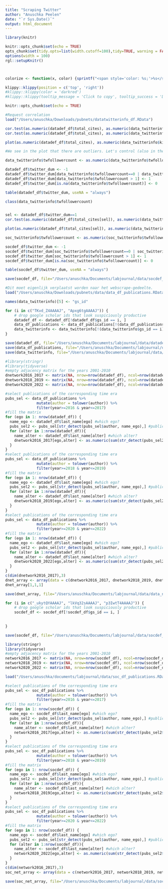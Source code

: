 ```yaml
---
title: "Scraping Twitter"
author: "Anuschka Peelen"
date: "`r Sys.Date()`"
output: html_document
---
```


```r
library(knitr)

knitr::opts_chunk$set(echo = TRUE)
opts_chunk$set(tidy.opts=list(width.cutoff=100),tidy=TRUE, warning = FALSE, message = FALSE,comment = "#>", cache=TRUE, class.source=c("test"), class.output=c("test2"))
options(width = 100)
rgl::setupKnitr()



colorize <- function(x, color) {sprintf("<span style='color: %s;'>%s</span>", color, x) }
```

```r
klippy::klippy(position = c('top', 'right'))
#klippy::klippy(color = 'darkred')
#klippy::klippy(tooltip_message = 'Click to copy', tooltip_success = 'Done')
```

```r
knitr::opts_chunk$set(echo = TRUE)
```


```r
#Request correlation 
load("/Users/anuschka/Downloads/pubnets/datatwitterinfo_df.RData")
```


```r
cor.test(as.numeric(datadef_df$total_cites), as.numeric(data_twitterinfo$ki))
cor.test(as.numeric(datadef_df$total_cites), as.numeric(data_twitterinfo$twfollowercount))

plot(as.numeric(datadef_df$total_cites), as.numeric(data_twitterinfo$ki))


```

```r
#We see in the plot that there are outliers. Let's control (also in the model) for having twitter or not. I will assume that all the individuals that have an NA or 0/1 followers, don't have twitter. 

data_twitterinfo$twfollowercount <- as.numeric(data_twitterinfo$twfollowercount)

datadef_df$twitter_dum <- -1
datadef_df$twitter_dum[data_twitterinfo$twfollowercount==0 | data_twitterinfo$twfollowercount==1] <- 0
datadef_df$twitter_dum[data_twitterinfo$twfollowercount > 1] <- 1
datadef_df$twitter_dum[is.na(data_twitterinfo$twfollowercount)] <- 0

table(datadef_df$twitter_dum, useNA = "always")

class(data_twitterinfo$twfollowercount)



```

```r
sel <- datadef_df$twitter_dum==1
cor.test(as.numeric(datadef_df$total_cites[sel]), as.numeric(data_twitterinfo$twfollowercount[sel]))

plot(as.numeric(datadef_df$total_cites[sel]), as.numeric(data_twitterinfo$ki[sel]))
```

```r
soc_twitterinfo$twfollowercount <- as.numeric(soc_twitterinfo$twfollowercount)

socdef_df$twitter_dum <- -1
socdef_df$twitter_dum[soc_twitterinfo$twfollowercount==0 | soc_twitterinfo$twfollowercount==1] <- 0
socdef_df$twitter_dum[soc_twitterinfo$twfollowercount > 1] <- 1
socdef_df$twitter_dum[is.na(soc_twitterinfo$twfollowercount)] <- 0

table(socdef_df$twitter_dum, useNA = "always")
```

```r
save(socdef_df, file="/Users/anuschka/Documents/labjournal/data/socdef_df.RData")
```



```r
#Dit moet eigenlijk verplaatst worden naar het webscrape-gedeelte. 
load("/Users/anuschka/Downloads/pubnets/data/data_df_publications.RData")

names(data_twitterinfo)[5] <- "gs_id"

for (i in c("TKvd_Z4AAAAJ", "Apxg6tgAAAAJ")) {
    # drop google scholar ids that look suspiciously productive
    datadef_df <- datadef_df[!datadef_df$gs_id == i, ]
    data_df_publications <- data_df_publications[!(data_df_publications$gs_id == i), ]
    data_twitterinfo <- data_twitterinfo[!(data_twitterinfo$gs_id == i), ]
} 
```

```r
save(datadef_df, file="/Users/anuschka/Documents/labjournal/data/datadef_df.RData")
save(data_df_publications, file="/Users/anuschka/Documents/labjournal/data/data_df_publications.RData")
save(data_twitterinfo, file="/Users/anuschka/Documents/labjournal/data/data_twitterinfo.RData")
```


```r
#library(stringr)
#library(tidyverse)
#empty adjacency matrix for the years 2001-2010
dnetwork2016_2017 <- matrix(NA, nrow=nrow(datadef_df), ncol=nrow(datadef_df))
dnetwork2018_2019 <- matrix(NA, nrow=nrow(datadef_df), ncol=nrow(datadef_df))
dnetwork2020_2022 <- matrix(NA, nrow=nrow(datadef_df), ncol=nrow(datadef_df))

#select publications of the corresponding time era
pubs_sel <- data_df_publications %>%
              mutate(author = tolower(author)) %>%
              filter(year>=2016 & year<=2017)
#fill the matrix
for (ego in 1: nrow(datadef_df)) {
  name_ego <- datadef_df$last_name[ego] #which ego? 
  pubs_sel2 <- pubs_sel[str_detect(pubs_sel$author, name_ego),] #publications of ego
  for (alter in 1:nrow(datadef_df)){
    name_alter <- datadef_df$last_name[alter] #which alter? 
    dnetwork2016_2017[ego,alter] <- as.numeric(sum(str_detect(pubs_sel2$author, name_alter)) > 1)  #did alter publish with ego
  }
}
#select publications of the corresponding time era
pubs_sel <- data_df_publications %>%
              mutate(author = tolower(author)) %>%
              filter(year>=2018 & year<=2019)
#fill the matrix
for (ego in 1: nrow(datadef_df)) {
  name_ego <- datadef_df$last_name[ego] #which ego? 
  pubs_sel2 <- pubs_sel[str_detect(pubs_sel$author, name_ego),] #publications of ego
  for (alter in 1:nrow(datadef_df)){
    name_alter <- datadef_df$last_name[alter] #which alter? 
    dnetwork2018_2019[ego,alter] <- as.numeric(sum(str_detect(pubs_sel2$author, name_alter)) > 1) #did alter publish with ego
  }
}
#select publications of the corresponding time era
pubs_sel <- data_df_publications %>%
              mutate(author = tolower(author)) %>%
              filter(year>=2020 & year<=2022)
#fill the matrix
for (ego in 1: nrow(datadef_df)) {
  name_ego <- datadef_df$last_name[ego] #which ego? 
  pubs_sel2 <- pubs_sel[str_detect(pubs_sel$author, name_ego),] #publications of ego
  for (alter in 1:nrow(datadef_df)){
    name_alter <- datadef_df$last_name[alter] #which alter? 
    dnetwork2020_2022[ego,alter] <- as.numeric(sum(str_detect(pubs_sel2$author, name_alter)) > 1) #did alter publish with ego
  }
}
c(dim(dnetwork2016_2017),3)
dnet_array <- array(data = c(dnetwork2016_2017, dnetwork2018_2019, dnetwork2020_2022), dim=c(dim(dnetwork2016_2017),3))
dnet_array[1,1,1]
```


```r
save(dnet_array, file="/Users/anuschka/Documents/labjournal/data/data_net_array.RData")
```

```r
for (i in c("_ukytQYAAAAJ", "lkVq32sAAAAJ", "p3IwtT4AAAAJ")) {
    # drop google scholar ids that look suspiciously productive
    socdef_df <- socdef_df[!socdef_df$gs_id == i, ]
   
  
}
```


```r
save(socdef_df, file="/Users/anuschka/Documents/labjournal/data/socdef_df.RData")
```


```r
library(stringr)
library(tidyverse)
#empty adjacency matrix for the years 2001-2010
network2016_2017 <- matrix(NA, nrow=nrow(socdef_df), ncol=nrow(socdef_df))
network2018_2019 <- matrix(NA, nrow=nrow(socdef_df), ncol=nrow(socdef_df))
network2020_2022 <- matrix(NA, nrow=nrow(socdef_df), ncol=nrow(socdef_df))

load("/Users/anuschka/documents/labjournal/data/soc_df_publications.RData")

#select publications of the corresponding time era
pubs_sel <- soc_df_publications %>%
              mutate(author = tolower(author)) %>%
              filter(year>=2016 & year<=2017)
#fill the matrix
for (ego in 1: nrow(socdef_df)) {
  name_ego <- socdef_df$last_name[ego] #which ego? 
  pubs_sel2 <- pubs_sel[str_detect(pubs_sel$author, name_ego),] #publications of ego
  for (alter in 1:nrow(socdef_df)){
    name_alter <- socdef_df$last_name[alter] #which alter? 
    network2016_2017[ego,alter] <- as.numeric(sum(str_detect(pubs_sel2$author, name_alter)) > 1)  #did alter publish with ego
  }
}
#select publications of the corresponding time era
pubs_sel <- soc_df_publications %>%
              mutate(author = tolower(author)) %>%
              filter(year>=2018 & year<=2019)
#fill the matrix
for (ego in 1: nrow(socdef_df)) {
  name_ego <- socdef_df$last_name[ego] #which ego? 
  pubs_sel2 <- pubs_sel[str_detect(pubs_sel$author, name_ego),] #publications of ego
  for (alter in 1:nrow(socdef_df)){
    name_alter <- socdef_df$last_name[alter] #which alter? 
    network2018_2019[ego,alter] <- as.numeric(sum(str_detect(pubs_sel2$author, name_alter)) > 1) #did alter publish with ego
  }
}
#select publications of the corresponding time era
pubs_sel <- soc_df_publications %>%
              mutate(author = tolower(author)) %>%
              filter(year>=2020 & year<=2022)
#fill the matrix
for (ego in 1: nrow(socdef_df)) {
  name_ego <- socdef_df$last_name[ego] #which ego? 
  pubs_sel2 <- pubs_sel[str_detect(pubs_sel$author, name_ego),] #publications of ego
  for (alter in 1:nrow(socdef_df)){
    name_alter <- socdef_df$last_name[alter] #which alter? 
    network2020_2022[ego,alter] <- as.numeric(sum(str_detect(pubs_sel2$author, name_alter)) > 1) #did alter publish with ego
  }
}
c(dim(network2016_2017),3)
soc_net_array <- array(data = c(network2016_2017, network2018_2019, network2020_2022), dim=c(dim(network2016_2017),3))

```



```r
save(soc_net_array, file="/Users/anuschka/Documents/labjournal/data/socdef_net_array.RData")
```





